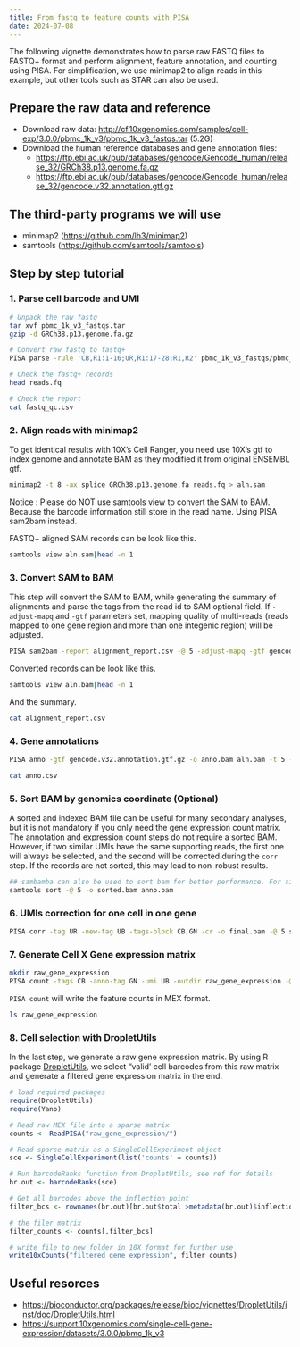```yaml
---
title: From fastq to feature counts with PISA
date: 2024-07-08
---
```


The following vignette demonstrates how to parse raw FASTQ files to FASTQ+ format and perform alignment, feature annotation, and counting using PISA. For simplification, we use minimap2 to align reads in this example, but other tools such as STAR can also be used.

## Prepare the raw data and reference

-   Download raw data: <http://cf.10xgenomics.com/samples/cell-exp/3.0.0/pbmc_1k_v3/pbmc_1k_v3_fastqs.tar> (5.2G)
-   Download the human reference databases and gene annotation files:
    -   <https://ftp.ebi.ac.uk/pub/databases/gencode/Gencode_human/release_32/GRCh38.p13.genome.fa.gz>
    -   <https://ftp.ebi.ac.uk/pub/databases/gencode/Gencode_human/release_32/gencode.v32.annotation.gtf.gz>

## The third-party programs we will use

-   minimap2 (<https://github.com/lh3/minimap2>)
-   samtools (<https://github.com/samtools/samtools>)

## Step by step tutorial

### 1. Parse cell barcode and UMI

``` bash
# Unpack the raw fastq
tar xvf pbmc_1k_v3_fastqs.tar 
gzip -d GRCh38.p13.genome.fa.gz

# Convert raw fastq to fastq+
PISA parse -rule 'CB,R1:1-16;UR,R1:17-28;R1,R2' pbmc_1k_v3_fastqs/pbmc_1k_v3_S1_L001_R1_001.fastq.gz,pbmc_1k_v3_fastqs/pbmc_1k_v3_S1_L002_R1_001.fastq.gz pbmc_1k_v3_fastqs/pbmc_1k_v3_S1_L001_R2_001.fastq.gz,pbmc_1k_v3_fastqs/pbmc_1k_v3_S1_L002_R2_001.fastq.gz -nw -report fastq_qc.csv -1 reads.fq 
```

```bash
# Check the fastq+ records
head reads.fq
```
```bash
# Check the report
cat fastq_qc.csv
```

### 2. Align reads with minimap2

To get identical results with 10X's Cell Ranger, you need use 10X's gtf to index genome and annotate BAM as they modified it from original ENSEMBL gtf.

``` bash
minimap2 -t 8 -ax splice GRCh38.p13.genome.fa reads.fq > aln.sam
```

Notice : Please do NOT use samtools view to convert the SAM to BAM. Because the barcode information still store in the read name. Using PISA sam2bam instead.

FASTQ+ aligned SAM records can be look like this.

```bash
samtools view aln.sam|head -n 1
```

### 3. Convert SAM to BAM

This step will convert the SAM to BAM, while generating the summary of alignments and parse the tags from the read id to SAM optional field. If `-adjust-mapq` and `-gtf` parameters set, mapping quality of multi-reads (reads mapped to one gene region and more than one integenic region) will be adjusted.

``` bash
PISA sam2bam -report alignment_report.csv -@ 5 -adjust-mapq -gtf gencode.v32.annotation.gtf.gz -o aln.bam aln.sam
```

Converted records can be look like this.

```bash
samtools view aln.bam|head -n 1
```

And the summary.

```bash
cat alignment_report.csv
```

### 4. Gene annotations

``` bash
PISA anno -gtf gencode.v32.annotation.gtf.gz -o anno.bam aln.bam -t 5 -report anno.csv
```

```bash
cat anno.csv
```

### 5. Sort BAM by genomics coordinate (Optional)

A sorted and indexed BAM file can be useful for many secondary analyses, but it is not mandatory if you only need the gene expression count matrix. The annotation and expression count steps do not require a sorted BAM. However, if two similar UMIs have the same supporting reads, the first one will always be selected, and the second will be corrected during the `corr` step. If the records are not sorted, this may lead to non-robust results.

``` bash
## sambamba can also be used to sort bam for better performance. For simplication, we use samtools here.
samtools sort -@ 5 -o sorted.bam anno.bam
```

### 6. UMIs correction for one cell in one gene

``` bash
PISA corr -tag UR -new-tag UB -tags-block CB,GN -cr -o final.bam -@ 5 sorted.bam
```

### 7. Generate Cell X Gene expression matrix

``` bash
mkdir raw_gene_expression
PISA count -tags CB -anno-tag GN -umi UB -outdir raw_gene_expression -@ 5 final.bam
```

`PISA count` will write the feature counts in MEX format.

```bash
ls raw_gene_expression
```

### 8. Cell selection with DropletUtils

In the last step, we generate a raw gene expression matrix. By using R package [DropletUtils](https://bioconductor.org/packages/release/bioc/vignettes/DropletUtils/inst/doc/DropletUtils.html), we select "valid' cell barcodes from this raw matrix and generate a filtered gene expression matrix in the end.

``` r
# load required packages
require(DropletUtils)
require(Yano)

# Read raw MEX file into a sparse matrix
counts <- ReadPISA("raw_gene_expression/")

# Read sparse matrix as a SingleCellExperiment object
sce <- SingleCellExperiment(list('counts' = counts))

# Run barcodeRanks function from DropletUtils, see ref for details
br.out <- barcodeRanks(sce)

# Get all barcodes above the inflection point
filter_bcs <- rownames(br.out)[br.out$total >metadata(br.out)$inflection]

# the filer matrix
filter_counts <- counts[,filter_bcs]

# write file to new folder in 10X format for further use
write10xCounts("filtered_gene_expression", filter_counts)
```

## Useful resorces

-   <https://bioconductor.org/packages/release/bioc/vignettes/DropletUtils/inst/doc/DropletUtils.html>
-   <https://support.10xgenomics.com/single-cell-gene-expression/datasets/3.0.0/pbmc_1k_v3>
